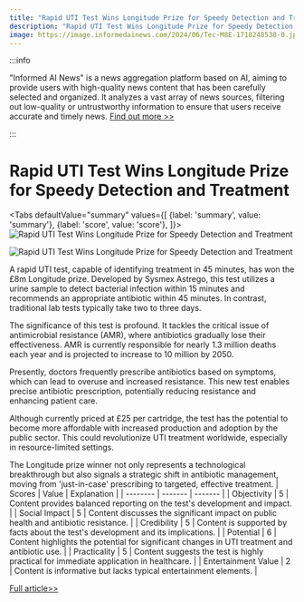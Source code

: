 ```yaml
---
title: "Rapid UTI Test Wins Longitude Prize for Speedy Detection and Treatment"
description: "Rapid UTI Test Wins Longitude Prize for Speedy Detection and Treatment"
image: https://image.informedainews.com/2024/06/Tec-M8E-1718248538-0.jpg
---
```



:::info

"Informed AI News" is a news aggregation platform based on AI, aiming to provide users with high-quality news content that has been carefully selected and organized. It analyzes a vast array of news sources, filtering out low-quality or untrustworthy information to ensure that users receive accurate and timely news.  [Find out more >>](/docs/guides)

:::

# Rapid UTI Test Wins Longitude Prize for Speedy Detection and Treatment


<Tabs
	defaultValue="summary"
	values={[
	{label: 'summary', value: 'summary'},
	{label: 'score', value: 'score'},
]}>
<TabItem value="summary">
<img
  src="https://image.informedainews.com/2024/06/Tec-M8E-1718248538-0.jpg"
  alt="Rapid UTI Test Wins Longitude Prize for Speedy Detection and Treatment"
/>

<img
  src="https://image.informedainews.com/2024/06/Tec-6MF-1718248538-1.jpg"
  alt="Rapid UTI Test Wins Longitude Prize for Speedy Detection and Treatment"
/>



A rapid UTI test, capable of identifying treatment in 45 minutes, has won the £8m Longitude prize. Developed by Sysmex Astrego, this test utilizes a urine sample to detect bacterial infection within 15 minutes and recommends an appropriate antibiotic within 45 minutes. In contrast, traditional lab tests typically take two to three days.

The significance of this test is profound. It tackles the critical issue of antimicrobial resistance (AMR), where antibiotics gradually lose their effectiveness. AMR is currently responsible for nearly 1.3 million deaths each year and is projected to increase to 10 million by 2050.

Presently, doctors frequently prescribe antibiotics based on symptoms, which can lead to overuse and increased resistance. This new test enables precise antibiotic prescription, potentially reducing resistance and enhancing patient care.

Although currently priced at £25 per cartridge, the test has the potential to become more affordable with increased production and adoption by the public sector. This could revolutionize UTI treatment worldwide, especially in resource-limited settings.

The Longitude prize winner not only represents a technological breakthrough but also signals a strategic shift in antibiotic management, moving from 'just-in-case' prescribing to targeted, effective treatment.
</TabItem>
<TabItem value="score">
	| Scores     | Value   | Explanation |
	| -------- | ------- | ------- |
	| Objectivity  | 5    | Content provides balanced reporting on the test's development and impact.    |
	| Social Impact | 5     | Content discusses the significant impact on public health and antibiotic resistance.    |
	| Credibility    | 5    | Content is supported by facts about the test's development and its implications.    |
	| Potential    | 6    | Content highlights the potential for significant changes in UTI treatment and antibiotic use.    |
	| Practicality    | 5    | Content suggests the test is highly practical for immediate application in healthcare.    |
	| Entertainment Value    | 2    | Content is informative but lacks typical entertainment elements.    |
</TabItem>
</Tabs>

[Full article>>](https://www.theguardian.com/global-development/article/2024/jun/12/longitude-prize-on-antimicrobial-resistance-uti-urinary-tract-infection-test-antibiotics)
